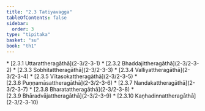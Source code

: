 ```yaml
---
title: "2.3 Tatiyavagga"
tableOfContents: false
sidebar:
  order: 3
type: "tipitaka"
basket: "su"
book: "th1"
---
```



<DynamicBreadcrumb />



<TableOfContents book="th1" section="2.3">
* [2.3.1 Uttarattheragāthā](2-3/2-3-1)
* [2.3.2 Bhaddajittheragāthā](2-3/2-3-2)
* [2.3.3 Sobhitattheragāthā](2-3/2-3-3)
* [2.3.4 Valliyattheragāthā](2-3/2-3-4)
* [2.3.5 Vītasokattheragāthā](2-3/2-3-5)
* [2.3.6 Puṇṇamāsattheragāthā](2-3/2-3-6)
* [2.3.7 Nandakattheragāthā](2-3/2-3-7)
* [2.3.8 Bharatattheragāthā](2-3/2-3-8)
* [2.3.9 Bhāradvājattheragāthā](2-3/2-3-9)
* [2.3.10 Kaṇhadinnattheragāthā](2-3/2-3-10)
</TableOfContents>